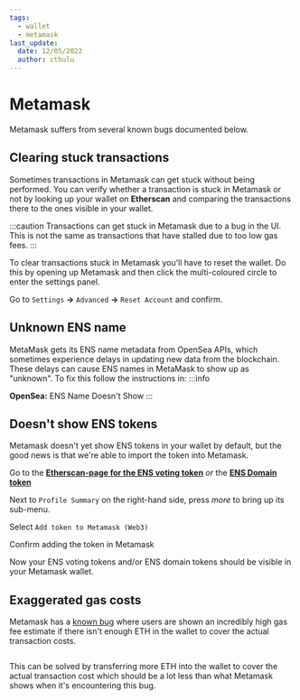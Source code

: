 ```yaml
---
tags:
  - wallet
  - metamask
last_update:
  date: 12/05/2022
  author: cthulu
---
```



# Metamask
Metamask suffers from several known bugs documented below.

## Clearing stuck transactions
Sometimes transactions in Metamask can get stuck without being performed. You can verify whether a transaction is stuck in Metamask or not by looking up your wallet on <Link to="https://etherscan.io"><b>Etherscan</b></Link> and comparing the transactions there to the ones visible in your wallet.

:::caution
Transactions can get stuck in Metamask due to a bug in the UI. This is not the same as transactions that have stalled due to too low gas fees.
:::

To clear transactions stuck in Metamask you'll have to reset the wallet. Do this by opening up Metamask and then click the multi-coloured circle to enter the settings panel.
<BrowserWindow url="support.ensmods.xyz">
  <Image img="/img/metamask-stuck1.webp"/>
</BrowserWindow>

Go to `Settings` **→** `Advanced` **→** `Reset Account` and confirm.

## Unknown ENS name
MetaMask gets its ENS name metadata from OpenSea APIs, which sometimes experience delays in updating new data from the blockchain. These delays can cause ENS names in MetaMask to show up as "unknown".
To fix this follow the instructions in:
:::info
<Link to="/docs/faq/marketplaces/opensea#ens-name-doesnt-show">
  <b>OpenSea:</b> ENS Name Doesn't Show
</Link>
:::

## Doesn't show ENS tokens
Metamask doesn't yet show ENS tokens in your wallet by default, but the good news is that we're able to import the token into Metamask.

Go to the [**Etherscan-page for the ENS voting token**](https://etherscan.io/token/0xc18360217d8f7ab5e7c516566761ea12ce7f9d72) *or* the [**ENS Domain token**](https://etherscan.io/token/0x57f1887a8bf19b14fc0df6fd9b2acc9af147ea85)

Next to `Profile Summary` on the right-hand side, press *more* to bring up its sub-menu.
<BrowserWindow url="etherscan.io">
  <Image img="/img/metamask-unknown1.webp"/>
</BrowserWindow>

Select `Add token to Metamask (Web3)`
<BrowserWindow url="support.ensmods.xyz">
  <Image img="/img/metamask-unknown2.webp"/>
</BrowserWindow>

Confirm adding the token in Metamask  
<BrowserWindow url="support.ensmods.xyz">
  <Image img="/img/metamask-unknown3.webp"/>
</BrowserWindow>

Now your ENS voting tokens and/or ENS domain tokens should be visible in your Metamask wallet.

## Exaggerated gas costs
Metamask has a [known bug](https://github.com/MetaMask/metamask-extension/issues/13135) where users are shown an incredibly high gas fee estimate if there isn't enough ETH in the wallet to cover the actual transaction costs.

<BrowserWindow url="support.ensmods.xyz">
  <Image img="/img/metamask-exaggerated1.webp"/>
</BrowserWindow>

This can be solved by transferring more ETH into the wallet to cover the actual transaction cost which should be a lot less than what Metamask shows when it's encountering this bug.
